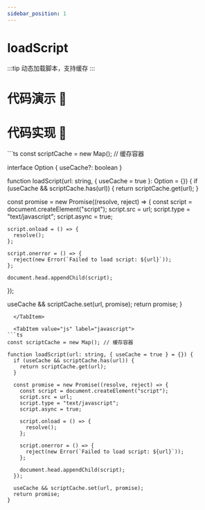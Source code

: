 ```yaml
---
sidebar_position: 1
---
```


# loadScript

:::tip
  动态加载脚本，支持缓存
:::

# 代码演示 🧐


# 代码实现 📝



<Tabs>
  <TabItem value="ts" label="typescript">
```ts
const scriptCache = new Map(); // 缓存容器

interface Option {
  useCache?: boolean
}

function loadScript(url: string, { useCache = true }: Option = {}) {
  if (useCache && scriptCache.has(url)) {
    return scriptCache.get(url);
  }

  const promise = new Promise((resolve, reject) => {
    const script = document.createElement("script");
    script.src = url;
    script.type = "text/javascript";
    script.async = true;

    script.onload = () => {
      resolve();
    };

    script.onerror = () => {
      reject(new Error(`Failed to load script: ${url}`));
    };

    document.head.appendChild(script);
  });

  useCache && scriptCache.set(url, promise);
  return promise;
}
```
  </TabItem>
  
  <TabItem value="js" label="javascript">
```ts
const scriptCache = new Map(); // 缓存容器

function loadScript(url: string, { useCache = true } = {}) {
  if (useCache && scriptCache.has(url)) {
    return scriptCache.get(url);
  }

  const promise = new Promise((resolve, reject) => {
    const script = document.createElement("script");
    script.src = url;
    script.type = "text/javascript";
    script.async = true;

    script.onload = () => {
      resolve();
    };

    script.onerror = () => {
      reject(new Error(`Failed to load script: ${url}`));
    };

    document.head.appendChild(script);
  });

  useCache && scriptCache.set(url, promise);
  return promise;
}
```
  </TabItem>
</Tabs>
